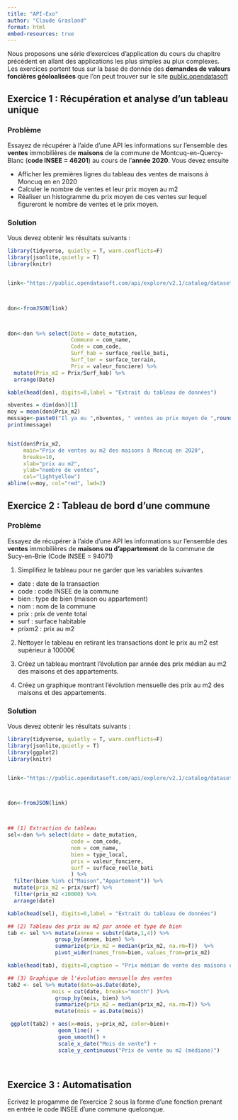 ```yaml
---
title: "API-Exo"
author: "Claude Grasland"
format: html
embed-resources: true
---
```



Nous proposons une série d'exercices d'application du cours du chapitre précédent en allant des applications les plus simples au plux complexes. Les exercices portent tous sur la base de donnée des **demandes de valeurs foncières géoloalisées** que l'on peut trouver sur le site [public.opendatasoft](https://public.opendatasoft.com/) 


## Exercice 1 : Récupération et analyse d'un tableau unique

### Problème
Essayez de récupérer à l'aide d'une API les informations sur l'ensemble des **ventes** immobilières de **maisons**  de la commune de Montcuq-en-Quercy-Blanc (**code INSEE = 46201**) au cours de l'**année 2020**.  Vous devez ensuite 

- Afficher les premières lignes du tableau des ventes de maisons à Moncuq en en 2020
- Calculer le nombre de ventes et leur prix moyen au m2
- Réaliser un histogramme du prix moyen de ces ventes sur lequel figureront le nombre de ventes et le prix moyen. 


### Solution
Vous devez obtenir les résultats suivants :


```r

library(tidyverse, quietly = T, warn.conflicts=F)
library(jsonlite,quietly = T)
library(knitr)


link<-"https://public.opendatasoft.com/api/explore/v2.1/catalog/datasets/buildingref-france-demande-de-valeurs-foncieres-geolocalisee-millesime/exports/json?lang=fr&refine=type_local%3A%22Maison%22&refine=com_code%3A%2246201%22&refine=date_mutation%3A%222020%22&facet=facet(name%3D%22date_mutation%22%2C%20disjunctive%3Dtrue)&facet=facet(name%3D%22type_local%22%2C%20disjunctive%3Dtrue)&timezone=Europe%2FParis"



don<-fromJSON(link)



don<-don %>% select(Date = date_mutation,
                    Commune = com_name,
                    Code = com_code,
                    Surf_hab = surface_reelle_bati,
                    Surf_ter = surface_terrain,
                    Prix = valeur_fonciere) %>% 
  mutate(Prix_m2 = Prix/Surf_hab) %>%
  arrange(Date)

kable(head(don), digits=0,label = "Extrait du tableau de données")

nbventes = dim(don)[1]
moy = mean(don$Prix_m2)
message<-paste0("Il ya eu ",nbventes, " ventes au prix moyen de ",round(moy,0)," €/m2")
print(message)


hist(don$Prix_m2, 
     main="Prix de ventes au m2 des maisons à Moncuq en 2020",
     breaks=10,
     xlab="prix au m2",
     ylab="nombre de ventes",
     col="lightyellow")
abline(v=moy, col="red", lwd=2)
```


## Exercice 2 : Tableau de bord d'une commune

### Problème
Essayez de récupérer à l'aide d'une API les informations sur l'ensemble des **ventes** immobilières de **maisons ou d'appartement**  de la commune de Sucy-en-Brie (Code INSEE = 94071)

1. Simplifiez le tableau pour ne garder que les variables suivantes 
  - date : date de la transaction
  - code : code INSEE de la commune
  - bien : type de bien (maison ou appartement)
  - nom : nom de la commune
  - prix : prix de vente total
  - surf : surface habitable
  - prixm2 : prix au m2
  
2. Nettoyer le tableau en retirant les transactions dont le prix au m2 est supérieur à 10000€

2. Créez un tableau montrant l'évolution par année des prix médian au m2 des maisons et des appartements.

3. Créez un graphique montrant l'évolution mensuelle des prix au m2 des maisons et des appartements. 



### Solution
Vous devez obtenir les résultats suivants :


```r

library(tidyverse, quietly = T, warn.conflicts=F)
library(jsonlite,quietly = T)
library(ggplot2)
library(knitr)


link<-"https://public.opendatasoft.com/api/explore/v2.1/catalog/datasets/buildingref-france-demande-de-valeurs-foncieres-geolocalisee-millesime/exports/json?lang=fr&refine=com_code%3A%2294071%22&timezone=Europe%2FParis"



don<-fromJSON(link)



## (1) Extraction du tableau
sel<-don %>% select(date = date_mutation,
                    code = com_code,
                    nom = com_name,
                    bien = type_local,
                    prix = valeur_fonciere,
                    surf = surface_reelle_bati
                    ) %>% 
  filter(bien %in% c("Maison","Appartement")) %>%
  mutate(prix_m2 = prix/surf) %>%
  filter(prix_m2 <10000) %>%
  arrange(date)

kable(head(sel), digits=0,label = "Extrait du tableau de données")

## (2) Tableau des prix au m2 par année et type de bien
tab <- sel %>% mutate(annee = substr(date,1,4)) %>%
               group_by(annee, bien) %>%
               summarize(prix_m2 = median(prix_m2, na.rm=T))  %>%
               pivot_wider(names_from=bien, values_from=prix_m2)

kable(head(tab), digits=0,caption = "Prix médian de vente des maisons et appartement (en €/m2)", col.names = c("Année", "Ventes d'appartements", "Ventes de maisons"))

## (3) Graphique de l'évolution mensuelle des ventes
tab2 <- sel %>% mutate(date=as.Date(date),
              mois = cut(date, breaks="month") )%>%
               group_by(mois, bien) %>%
               summarize(prix_m2 = median(prix_m2, na.rm=T)) %>%
               mutate(mois = as.Date(mois))

 ggplot(tab2) + aes(x=mois, y=prix_m2, color=bien)+ 
                geom_line() + 
                geom_smooth() +
                scale_x_date("Mois de vente") +
                scale_y_continuous("Prix de vente au m2 (médiane)")




```


## Exercice 3 : Automatisation 

Ecrivez le progamme de l'exercice 2 sous la forme d'une fonction prenant en entrée le code INSEE d'une commune quelconque. 

